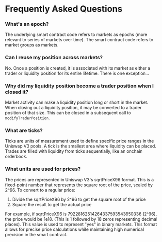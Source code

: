 # Frequently Asked Questions

### What's an epoch?

The underlying smart contract code refers to markets as epochs (more relevant to series of markets over time). The smart contract code refers to market groups as markets.

### Can I reuse my position across markets?

No. Once a position is created, it is associated with its market as either a trader or liquidity position for its entire lifetime. There is one exception...

### Why did my liquidity position become a trader position when I closed it?

Market activity can make a liquidity position long or short in the market. When closing out a liquidity position, it may be converted to a trader position of that size. This can be closed in a subsequent call to `modifyTraderPosition`. 

### What are ticks?

Ticks are units of measurement used to define specific price ranges in the Uniswap V3 pools. A tick is the smallest area where liquidity can be placed. Trades are filled with liquidity from ticks sequentially, like an onchain orderbook.

### What units are used for prices?

The prices are represented in Uniswap V3's sqrtPriceX96 format. This is a fixed-point number that represents the square root of the price, scaled by 2^96. To convert to a regular price:

1. Divide the sqrtPriceX96 by 2^96 to get the square root of the price
2. Square the result to get the actual price

For example, if sqrtPriceX96 is 79228162514264337593543950336 (2^96), the price would be 1e18. (This is 1 followed by 18 zeros representing decimal places). This value is used to represent "yes" in binary markets. This format allows for precise price calculations while maintaining high numerical precision in the smart contract.

